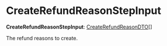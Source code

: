 
# CreateRefundReasonStepInput

 **CreateRefundReasonStepInput**: [CreateRefundReasonDTO](../../../payment/interfaces/payment.CreateRefundReasonDTO/page.mdx)[]

The refund reasons to create.
